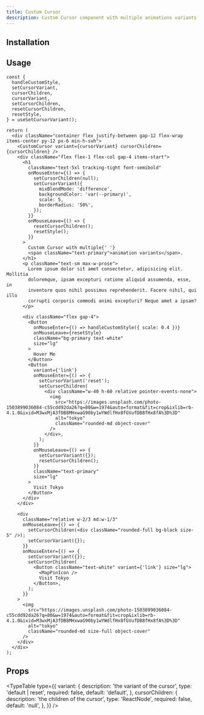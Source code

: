 ```yaml
---
title: Custom Cursor
description: Custom Cursor component with multiple animations variants, You can also set the cursor children.
---
```


<ComponentPreview name="custom-cursor-demo" />

## Installation

## Usage

```tsx
const {
  handleCustomStyle,
  setCursorVariant,
  cursorChildren,
  cursorVariant,
  setCursorChildren,
  resetCursorChildren,
  resetStyle,
} = useSetCursorVariant();

return (
  <div className="container flex justify-between gap-12 flex-wrap items-center py-12 px-6 min-h-svh">
    <CustomCursor variant={cursorVariant} cursorChildren={cursorChildren} />
    <div className="flex flex-1 flex-col gap-4 items-start">
      <h1
        className="text-5xl tracking-tight font-semibold"
        onMouseEnter={() => {
          setCursorChildren(null);
          setCursorVariant({
            mixBlendMode: 'difference',
            backgroundColor: 'var(--primary)',
            scale: 5,
            borderRadius: '50%',
          });
        }}
        onMouseLeave={() => {
          resetCursorChildren();
          resetStyle();
        }}
      >
        Custom Cursor with multiple{' '}
        <span className="text-primary">animation variants</span>.
      </h1>
      <p className="text-sm max-w-prose">
        Lorem ipsum dolor sit amet consectetur, adipisicing elit. Mollitia
        doloremque, ipsam excepturi ratione aliquid assumenda, esse, in
        inventore quos nihil possimus reprehenderit. Facere nihil, qui illo
        corrupti corporis commodi animi excepturi? Neque amet a ipsam?
      </p>

      <div className="flex gap-4">
        <Button
          onMouseEnter={() => handleCustomStyle({ scale: 0.4 })}
          onMouseLeave={resetStyle}
          className="bg-primary text-white"
          size="lg"
        >
          Hover Me
        </Button>
        <Button
          variant={'link'}
          onMouseEnter={() => {
            setCursorVariant('reset');
            setCursorChildren(
              <div className="w-40 h-60 relative pointer-events-none">
                <img
                  src="https://images.unsplash.com/photo-1503899036084-c55cdd92da26?q=80&w=1974&auto=format&fit=crop&ixlib=rb-4.1.0&ixid=M3wxMjA3fDB8MHxwaG90by1wYWdlfHx8fGVufDB8fHx8fA%3D%3D"
                  alt="tokyo"
                  className="rounded-md object-cover"
                />
              </div>,
            );
          }}
          onMouseLeave={() => {
            setCursorVariant({});
            resetCursorChildren();
          }}
          className="text-primary"
          size="lg"
        >
          Visit Tokyo
        </Button>
      </div>
    </div>

    <div
      className="relative w-2/3 md:w-1/3"
      onMouseLeave={() => {
        setCursorChildren(<div className="rounded-full bg-black size-5" />);
        setCursorVariant({});
      }}
      onMouseEnter={() => {
        setCursorVariant({});
        setCursorChildren(
          <Button className="text-white" variant={'link'} size="lg">
            <MapPinIcon />
            Visit Tokyo
          </Button>,
        );
      }}
    >
      <img
        src="https://images.unsplash.com/photo-1503899036084-c55cdd92da26?q=80&w=1974&auto=format&fit=crop&ixlib=rb-4.1.0&ixid=M3wxMjA3fDB8MHxwaG90by1wYWdlfHx8fGVufDB8fHx8fA%3D%3D"
        alt="tokyo"
        className="rounded-md size-full object-cover"
      />
    </div>
  </div>
);
```

## Props

<TypeTable
  type={{
    variant: {
      description: 'the variant of the cursor',
      type: 'default | reset',
      required: false,
      default: 'default',
    },
    cursorChildren: {
      description: 'the children of the cursor',
      type: 'ReactNode',
      required: false,
      default: 'null',
    },
  }}
/>
